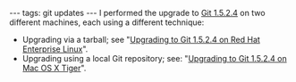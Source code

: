 ---
tags: git updates
---
I performed the upgrade to [[Git 1.5.2.4]] on two different machines, each using a different technique:

* Upgrading via a tarball; see "[[Upgrading to Git 1.5.2.4 on Red Hat Enterprise Linux]]".
* Upgrading using a local Git repository; see: "[[Upgrading to Git 1.5.2.4 on Mac OS X Tiger]]".
